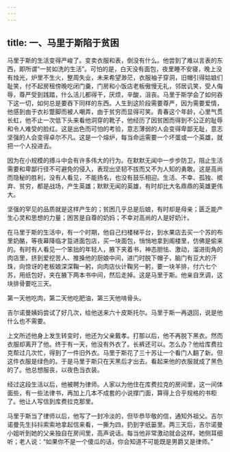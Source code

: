 ```yaml
---
---
---
```

title: 一、马里于斯陷于贫困
---




马里于斯的生活变得严峻了。变卖衣服和表，倒没有什么。他尝到了难以言表的东西，即所谓“一贫如洗的生活”。可怕的是，白天没有面包，夜里睡不安寝，晚上没有烛光，炉里不生火，整周失业，未来希望渺茫，衣服袖子穿洞，旧帽引得姑娘们耻笑，付不起房租傍晚吃闭门羹，门房和小饭店老板傲慢无礼，邻居讥笑，受人侮辱，尊严受到践踏，什么活儿都得干，厌烦，辛酸，沮丧。马里于斯学会了如何吞下这一切，如何总是要吞下同样的东西。人生到这阶段需要尊严，因为需要爱情，他感到由于衣衫蹩脚而被人嘲弄，由于贫穷而显得可笑。青春这个年龄，心里气贯长虹，他不止一次低下头来看他洞穿的靴子，他经历了因贫困而得到不公正的耻辱和令人难受的脸红。这是出色而可怕的考验，意志薄弱的人会变得卑鄙无耻，意志坚强的人会变得卓尔不凡。这是一个熔炉，每当命运需要一个坏蛋或一个英雄，就把一个人投进去。

因为在小规模的搏斗中会有许多伟大的行为。在默默无闻中一步步防卫，阻止生活需要和卑鄙行径不可避免的侵入，表现出坚韧不拔而又不为人知的勇敢。这是高尚而隐秘的胜利，没有人看见，不能扬名，也没有鼓乐相迎。生活、不幸、孤独、摈弃、贫穷，都是战场，产生英雄；默默无闻的英雄，有时却比大名鼎鼎的英雄更伟大。

坚强的罕见的品质就是这样产生的；贫困几乎总是后娘，有时却是母亲；匮乏能产生心灵和思想的力量；困苦是自尊的奶妈；不幸对高尚的人是好奶汁。

在马里于斯的生活中，有一个时期，他自己扫楼梯平台，到水果店去买一个苏的布里奶酪，等夜幕降临才踅进面包店，买一块面包，悄悄地拿到阁楼里，仿佛是偷来的。有时有人看见一个笨拙的年轻人，腋下夹着书，神态胆怯、激动，溜进街角的肉店里，挤到爱挖苦人、推搡他的厨娘中间，进门时脱下帽子，脑门有豆大的汗珠，向惊讶的老板娘深深鞠一躬，向肉店伙计鞠另一躬，要一块羊排，付六七个苏，用纸包好，夹在腋下两本书中间，然后走掉。这是马里于斯。他亲自烹调，这块排骨要吃三天。

第一天他吃肉，第二天他吃肥油，第三天他啃骨头。

吉尔诺曼姨妈尝试了好几次，给他送来六十皮斯托尔。马里于斯一再退回，说是他什么也不需要。

上文所述他身上发生转变时，他还为父亲戴孝。打那以后，他不再脱下黑衣。然而衣服却离开了他。终于有一天，他没有外衣了。长裤还可以。怎么办？他给库费拉克帮过几次忙，得到了一件旧外衣。马里于斯花了三十苏让一个看门人翻了新。但这件衣服是绿色的。于是马里于斯只在天黑后才出去。看起来他的衣服就成了黑色的了。他总想服丧，以夜色当衣装。

经过这段生活以后，他被聘为律师。人家以为他住在库费拉克的房间里，这一间体面些，有一些法律书，再加上几本不成套的小说撑门面，算得上合乎规格的书柜了。他让人写信到库费拉克那里。

马里于斯当了律师以后，他写了一封冷淡的，但毕恭毕敬的信，通知外祖父。吉尔诺曼先生抖抖索索地拿起信来看，一撕为四，扔到字纸篓里。两三天后，吉尔诺曼小姐听到她的父亲独自在房间里，高声说话。每当他非常激动就会这样。她侧耳细听；老人说：“如果你不是一个傻瓜的话，你会知道不可能既是男爵又是律师。”